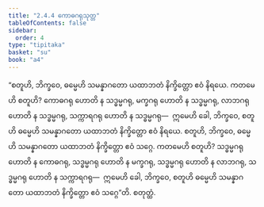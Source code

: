 ```yaml
---
title: "2.4.4 ကောဓဂရုသုတ္တ"
tableOfContents: false
sidebar:
  order: 4
type: "tipitaka"
basket: "su"
book: "a4"
---
```



<DynamicBreadcrumb />

<Division number="84" book="a4" e="ch" v="15" p="396">

<Paragraph number="578" book="a4">
“စတူဟိ, ဘိက္ခဝေ, ဓမ္မေဟိ သမန္နာဂတော ယထာဘတံ နိက္ခိတ္တော ဧဝံ နိရယေ. ကတမေဟိ စတူဟိ? ကောဓဂရု ဟောတိ န သဒ္ဓမ္မဂရု, မက္ခဂရု ဟောတိ န သဒ္ဓမ္မဂရု, လာဘဂရု ဟောတိ န သဒ္ဓမ္မဂရု, သက္ကာရဂရု ဟောတိ န သဒ္ဓမ္မဂရု—  ဣမေဟိ ခေါ, ဘိက္ခဝေ, စတူဟိ ဓမ္မေဟိ သမန္နာဂတော ယထာဘတံ နိက္ခိတ္တော ဧဝံ နိရယေ.
</Paragraph>

<Paragraph number="579" book="a4">
စတူဟိ, ဘိက္ခဝေ, ဓမ္မေဟိ သမန္နာဂတော ယထာဘတံ နိက္ခိတ္တော ဧဝံ သဂ္ဂေ. ကတမေဟိ စတူဟိ? သဒ္ဓမ္မဂရု ဟောတိ န ကောဓဂရု, သဒ္ဓမ္မဂရု ဟောတိ န မက္ခဂရု, သဒ္ဓမ္မဂရု ဟောတိ န လာဘဂရု, သဒ္ဓမ္မဂရု ဟောတိ န သက္ကာရဂရု—  ဣမေဟိ ခေါ, ဘိက္ခဝေ, စတူဟိ ဓမ္မေဟိ သမန္နာဂတော ယထာဘတံ နိက္ခိတ္တော ဧဝံ သဂ္ဂေ”တိ.

</Paragraph>
</Division>

<Paragraph number="580" type="center" book="a4">
စတုတ္ထံ.
</Paragraph>